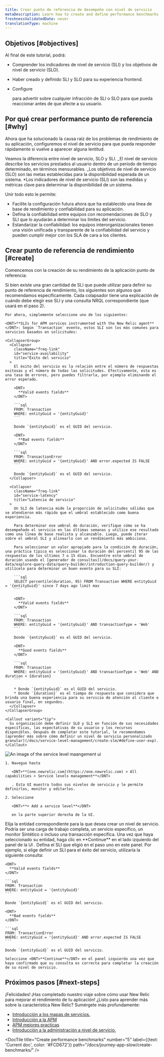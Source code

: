 ```yaml
---
title: Crear punto de referencia de desempeño con nivel de servicio
metaDescription: Learn how to create and define performance benchmarks with service levels.
freshnessValidatedDate: never
translationType: machine
---
```



## Objetivos [#objectives]

Al final de este tutorial, podrá:

* Comprender los indicadores de nivel de servicio (SLI) y los objetivos de nivel de servicio (SLO).

* Haber creado y definido SLI y SLO para su experiencia frontend.

* Configure

  <InlinePopover type="alerts"/>

  para advertir sobre cualquier infracción de SLI o SLO para que pueda reaccionar antes de que afecte a su usuario.

## Por qué crear performance punto de referencia [#why]

Ahora que ha solucionado la causa raíz de los problemas de rendimiento de su aplicación, configuremos el nivel de servicio para que pueda responder rápidamente si vuelve a aparecer alguna lentitud.

Veamos la diferencia entre nivel de servicio, SLO y SLI. _El nivel de servicio describe los servicios prestados al usuario dentro de un período de tiempo determinado, en términos mensurables. _Los objetivos de nivel de servicio (SLO) son las metas establecidas para la disponibilidad esperada de un sistema. \*Los indicadores de nivel de servicio (SLI) son las medidas y métricas clave para determinar la disponibilidad de un sistema.

Unir todo esto le permite:

* Facilite la configuración futura ahora que ha establecido una línea de base de rendimiento y confiabilidad para su aplicación.
* Defina la confiabilidad entre equipos con recomendaciones de SLO y SLI que lo ayudarán a determinar los límites del servicio.
* Estandarizar la confiabilidad: los equipos interorganizacionales tienen una visión unificada y transparente de la confiabilidad del servicio y pueden cumplir mejor con los SLA de cara a los clientes.

## Crear punto de referencia de rendimiento [#create]

Comencemos con la creación de su rendimiento de la aplicación punto de referencia:

<Steps>
  <Step>
    Si bien existe una gran cantidad de SLI que puede utilizar para definir su punto de referencia de rendimiento, los siguientes son algunos que recomendamos específicamente. Cada colapsador tiene una explicación de cuándo debe elegir ese SLI y una consulta NRQL correspondiente (que usará en el paso 2).

    Por ahora, simplemente seleccione uno de los siguientes:

    <DNT>**SLIs for APM services instrumented with the New Relic agent**</DNT>: Según `Transaction` evento, estos SLI son los más comunes para servicios basados en solicitudes:

    <CollapserGroup>
      <Collapser
        className="freq-link"
        id="service-availability"
        title="Éxito del servicio"
      >
        El éxito del servicio es la relación entre el número de respuestas exitosas y el número de todas las solicitudes. Efectivamente, esta es una tasa de errores, pero puedes filtrarla, por ejemplo eliminando el error esperado.

        <DNT>
          **Valid events fields**
        </DNT>

        ```sql
        FROM: Transaction
        WHERE: entityGuid = '{entityGuid}'
        ```

        Donde `{entityGuid}` es el GUID del servicio.

        <DNT>
          **Bad events fields**
        </DNT>

        ```sql
        FROM: TransactionError
        WHERE: entityGuid = '{entityGuid}' AND error.expected IS FALSE
        ```

        Donde `{entityGuid}` es el GUID del servicio.
      </Collapser>

      <Collapser
        className="freq-link"
        id="service-latency"
        title="Latencia de servicio"
      >
        Un SLI de latencia mide la proporción de solicitudes válidas que se atendieron más rápido que el umbral establecido como buena experiencia.

        Para determinar ese umbral de duración, verifique cómo se ha desempeñado el servicio en las últimas semanas y utilice ese resultado como una línea de base realista y alcanzable. Luego, puede iterar sobre el umbral SLI y alinearlo con un rendimiento más ambicioso.

        Para seleccionar un valor apropiado para la condición de duración, una práctica típica es seleccionar la duración del percentil 95 de las respuestas de los últimos 7 o 15 días. Encuentre este umbral de duración usando el [generador de consultas](/docs/query-your-data/explore-query-data/query-builder/introduction-query-builder/) y utilícelo para determinar un buen evento para su SLI:

        ```sql
        SELECT percentile(duration, 95) FROM Transaction WHERE entityGuid = '{entityGuid}' since 7 days ago limit max
        ```

        <DNT>
          **Valid events fields**
        </DNT>

        ```sql
        FROM: Transaction
        WHERE: entityGuid = '{entityGuid}' AND transactionType = 'Web'
        ```

        Donde `{entityGuid}` es el GUID del servicio.

        <DNT>
          **Good events fields**
        </DNT>

        ```sql
        FROM: Transaction
        WHERE: entityGuid = '{entityGuid}' AND transactionType = 'Web' AND duration < {duration}
        ```

        * Donde `{entityGuid}` es el GUID del servicio.
        * Donde `{duration}` es el tiempo de respuesta que considera que brinda una buena experiencia para su servicio de atención al cliente o usuario final, en segundos.
      </Collapser>
    </CollapserGroup>

    <Callout variant="tip">
      Su organización debe definir SLO y SLI en función de sus necesidades específicas, las expectativas de su usuario y los recursos disponibles. Después de completar este tutorial, le recomendamos [aprender más sobre cómo definir un nivel de servicio personalizado granular](/docs/service-level-management/create-slm/#define-user-exp).
    </Callout>
  </Step>

  <Step>
    <img
      title="SLI ui"
      alt="An image of the service level maangement ui"
      src={sonicSliUiOverview}
    />

    1. Navegue hasta

       <DNT>**[one.newrelic.com](https://one.newrelic.com) > All capabilities > Service levels management**</DNT>

       . Esta UI muestra todos sus niveles de servicio y le permite definirlos, monitor y editarlos.

    2. Seleccione

       <DNT>**+ Add a service level**</DNT>

       en la parte superior derecha de la UI.
  </Step>

  <Step>
    Elija la entidad correspondiente para la que desea crear un nivel de servicio. Podría ser una carga de trabajo completa, un servicio específico, un monitor Sintético o incluso una transacción específica. Una vez que haya seleccionado su entidad, haga clic en <DNT>**Continue**</DNT> en el lado izquierdo del panel de la UI .
  </Step>

  <Step>
    Defina el SLI que eligió en el paso uno en este panel. Por ejemplo, si elige definir un SLI para el éxito del servicio, utilizaría la siguiente consulta:

    <DNT>
      **Valid events fields**
    </DNT>

    ```sql
    FROM: Transaction
    WHERE: entityGuid = '{entityGuid}'
    ```

    Donde `{entityGuid}` es el GUID del servicio.

    <DNT>
      **Bad events fields**
    </DNT>

    ```sql
    FROM: TransactionError
    WHERE: entityGuid = '{entityGuid}' AND error.expected IS FALSE
    ```

    Donde `{entityGuid}` es el GUID del servicio.

    Seleccione <DNT>**Continue**</DNT> en el panel izquierdo una vez que haya confirmado que su consulta es correcta para completar la creación de su nivel de servicio.
  </Step>
</Steps>

## Próximos pasos [#next-steps]

¡Felicidades! ¡Has completado nuestro viaje sobre cómo usar New Relic para mejorar el rendimiento de tu aplicación! ¿Listo para aprender más sobre la característica New Relic? Sumérgete más profundamente:

* [Introducción a los mapas de servicios.](/docs/new-relic-solutions/new-relic-one/ui-data/service-maps/introduction-service-maps/)
* [Introducción a la APM](/introduction-apm/)
* [APM mejores practicas](/docs/new-relic-solutions/best-practices-guides/full-stack-observability/apm-best-practices-guide/)
* [Introducción a la administración a nivel de servicio.](/docs/service-level-management/intro-slm/)

<DocTiles numbered>
  <DocTile
    title="Prepare to triage your application"
    path="/docs/journey-app-slow/root-causes"
  />

  <DocTile
    title="Identify problematic transactions"
    path="/docs/journey-app-slow/problematic-transactions"
  />
</DocTiles>

<DocTiles>
  <DocTile
    title="Identify slow database queries"
    number="3"
    path="/docs/journey-app-slow/slow-database-queries"
  />

  <DocTile
    title="Identify slow external services"
    number="4"
    path="/docs/journey-app-slow/external-services"
  />

  <DocTile
    title="Create performance benchmarks"
    number="5"
    label={{text: 'Current doc', color: '#FCD672'}}
    path="/docs/journey-app-slow/create-benchmarks/"
  />
</DocTiles>